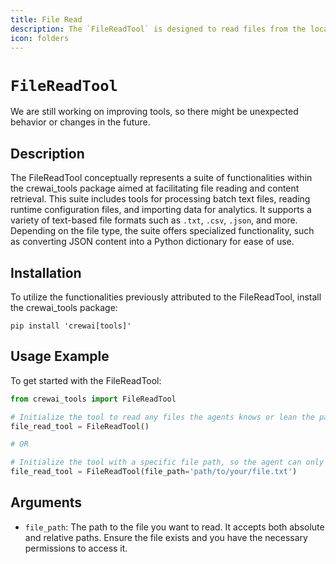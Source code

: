 ```yaml
---
title: File Read
description: The `FileReadTool` is designed to read files from the local file system.
icon: folders
---
```


# `FileReadTool`

<Note>
    We are still working on improving tools, so there might be unexpected behavior or changes in the future.
</Note>

## Description

The FileReadTool conceptually represents a suite of functionalities within the crewai_tools package aimed at facilitating file reading and content retrieval. 
This suite includes tools for processing batch text files, reading runtime configuration files, and importing data for analytics. 
It supports a variety of text-based file formats such as `.txt`, `.csv`, `.json`, and more. Depending on the file type, the suite offers specialized functionality, 
such as converting JSON content into a Python dictionary for ease of use.

## Installation

To utilize the functionalities previously attributed to the FileReadTool, install the crewai_tools package:

```shell
pip install 'crewai[tools]'
```

## Usage Example

To get started with the FileReadTool:

```python Code
from crewai_tools import FileReadTool

# Initialize the tool to read any files the agents knows or lean the path for
file_read_tool = FileReadTool()

# OR

# Initialize the tool with a specific file path, so the agent can only read the content of the specified file
file_read_tool = FileReadTool(file_path='path/to/your/file.txt')
```

## Arguments

- `file_path`: The path to the file you want to read. It accepts both absolute and relative paths. Ensure the file exists and you have the necessary permissions to access it.
